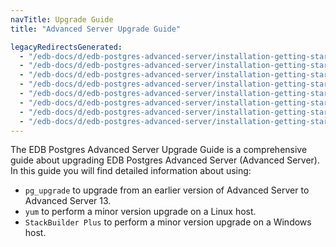 ```yaml
---
navTitle: Upgrade Guide
title: "Advanced Server Upgrade Guide"

legacyRedirectsGenerated:
  - "/edb-docs/d/edb-postgres-advanced-server/installation-getting-started/upgrade-guide/13/index.html"
  - "/edb-docs/d/edb-postgres-advanced-server/installation-getting-started/upgrade-guide/latest/index.html"
  - "/edb-docs/d/edb-postgres-advanced-server/installation-getting-started/upgrade-guide/13/conclusion.html"
  - "/edb-docs/d/edb-postgres-advanced-server/installation-getting-started/upgrade-guide/latest/conclusion.html"
  - "/edb-docs/d/edb-postgres-advanced-server/installation-getting-started/upgrade-guide/13/introduction.html"
  - "/edb-docs/d/edb-postgres-advanced-server/installation-getting-started/upgrade-guide/latest/introduction.html"
  - "/edb-docs/d/edb-postgres-advanced-server/installation-getting-started/upgrade-guide/13/genindex.html"
  - "/edb-docs/d/edb-postgres-advanced-server/installation-getting-started/upgrade-guide/latest/genindex.html"
---
```


The EDB Postgres Advanced Server Upgrade Guide is a comprehensive guide about upgrading EDB Postgres Advanced Server (Advanced Server). In this guide you will find detailed information about using:

-   `pg_upgrade` to upgrade from an earlier version of Advanced Server to Advanced Server 13.
-   `yum` to perform a minor version upgrade on a Linux host.
-   `StackBuilder Plus` to perform a minor version upgrade on a Windows host.
